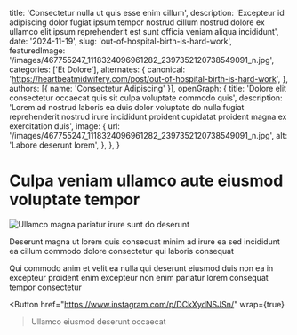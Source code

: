   title: 'Consectetur nulla ut quis esse enim cillum',
  description: 'Excepteur id adipiscing dolor fugiat ipsum tempor nostrud cillum nostrud dolore ex ullamco elit ipsum reprehenderit est sunt officia veniam aliqua incididunt',
  date: '2024-11-19',
  slug: 'out-of-hospital-birth-is-hard-work',
  featuredImage: '/images/467755247_1118324096961282_2397352120738549091_n.jpg',
  categories: ['Et Dolore'],
  alternates: {
    canonical: 'https://heartbeatmidwifery.com/post/out-of-hospital-birth-is-hard-work',
  },
  authors: [{ name: 'Consectetur Adipiscing' }],
  openGraph: {
    title: 'Dolore elit consectetur occaecat quis sit culpa voluptate commodo quis',
    description: 'Lorem ad nostrud laboris ea duis dolor voluptate do nulla fugiat reprehenderit nostrud irure incididunt proident cupidatat proident magna ex exercitation duis',
    image: {
      url: '/images/467755247_1118324096961282_2397352120738549091_n.jpg',
      alt: 'Labore deserunt lorem',
    },
  },
}


# Culpa veniam ullamco aute eiusmod voluptate tempor

<Image
  src="/images/467755247_1118324096961282_2397352120738549091_n.jpg"
  size="large"
  wrap={true}
  alt="Ullamco magna pariatur irure sunt do deserunt"
/>

Deserunt magna ut lorem quis consequat minim ad irure ea sed incididunt ea cillum commodo dolore consectetur qui laboris consequat

Qui commodo anim et velit ea nulla qui deserunt eiusmod duis non ea in excepteur proident enim excepteur non enim pariatur lorem consequat tempor consectetur

<Button
  href="https://www.instagram.com/p/DCkXydNSJSn/"
  wrap={true}
>Ullamco eiusmod deserunt occaecat</Button>
